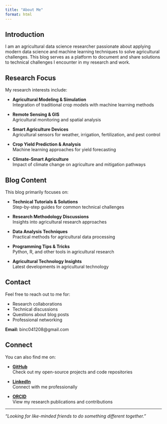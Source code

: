 ```yaml
---
title: "About Me"
format: html
---
```


## Introduction

I am an agricultural data science researcher passionate about applying modern data science and machine learning techniques to solve agricultural challenges. This blog serves as a platform to document and share solutions to technical challenges I encounter in my research and work.

## Research Focus

My research interests include:

- **Agricultural Modeling & Simulation**  
  Integration of traditional crop models with machine learning methods

- **Remote Sensing & GIS**  
  Agricultural monitoring and spatial analysis

- **Smart Agriculture Devices**  
  Agricultural sensors for weather, irrigation, fertilization, and pest control

- **Crop Yield Prediction & Analysis**  
  Machine learning approaches for yield forecasting

- **Climate-Smart Agriculture**  
  Impact of climate change on agriculture and mitigation pathways

## Blog Content

This blog primarily focuses on:

- **Technical Tutorials & Solutions**  
  Step-by-step guides for common technical challenges

- **Research Methodology Discussions**  
  Insights into agricultural research approaches

- **Data Analysis Techniques**  
  Practical methods for agricultural data processing

- **Programming Tips & Tricks**  
  Python, R, and other tools in agricultural research

- **Agricultural Technology Insights**  
  Latest developments in agricultural technology

## Contact

Feel free to reach out to me for:

- Research collaborations
- Technical discussions  
- Questions about blog posts
- Professional networking

**Email:** binc041208@gmail.com

## Connect

You can also find me on:

- **[GitHub](https://github.com/chenbin98)**  
  Check out my open-source projects and code repositories

- **[LinkedIn](https://www.linkedin.com/in/bin-chen-49292b312/)**  
  Connect with me professionally

- **[ORCID](https://orcid.org/my-orcid?orcid=0009-0000-8266-940X)**  
  View my research publications and contributions

---

*"Looking for like-minded friends to do something different together."*